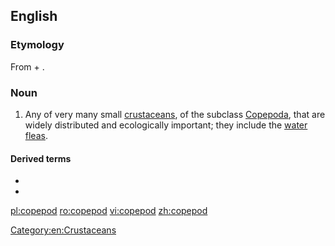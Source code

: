 ==English==

===Etymology===
{{PIE root|en|keh₂p}}
From {{der|en|grc|κώπη||handle}} + {{affix|en|-pod}}.

===Noun===
{{wikipedia}}
{{en-noun}}

# Any of very many small [[crustacean]]s, of the subclass [[Copepoda]], that are widely distributed and ecologically important; they include the [[water flea]]s.

====Derived terms====
* {{l|en|copepodid}}
* {{l|en|copepodite}}

[[Category:en:Crustaceans]]

[[pl:copepod]]
[[ro:copepod]]
[[vi:copepod]]
[[zh:copepod]]